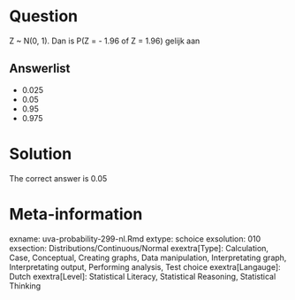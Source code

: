 Question
========

Z ~ N(0, 1). Dan is P(Z = - 1.96 of Z = 1.96) gelijk aan 

Answerlist
----------
* 0.025
* 0.05
* 0.95
* 0.975

Solution
========

The correct answer is  0.05 

Meta-information
================
exname: uva-probability-299-nl.Rmd 
extype: schoice 
exsolution: 010 
exsection: Distributions/Continuous/Normal
exextra[Type]: Calculation, Case, Conceptual, Creating graphs, Data manipulation, Interpretating graph, Interpretating output, Performing analysis, Test choice 
exextra[Langauge]: Dutch 
exextra[Level]: Statistical Literacy, Statistical Reasoning, Statistical Thinking 
